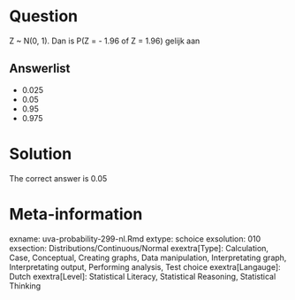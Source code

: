 Question
========

Z ~ N(0, 1). Dan is P(Z = - 1.96 of Z = 1.96) gelijk aan 

Answerlist
----------
* 0.025
* 0.05
* 0.95
* 0.975

Solution
========

The correct answer is  0.05 

Meta-information
================
exname: uva-probability-299-nl.Rmd 
extype: schoice 
exsolution: 010 
exsection: Distributions/Continuous/Normal
exextra[Type]: Calculation, Case, Conceptual, Creating graphs, Data manipulation, Interpretating graph, Interpretating output, Performing analysis, Test choice 
exextra[Langauge]: Dutch 
exextra[Level]: Statistical Literacy, Statistical Reasoning, Statistical Thinking 
